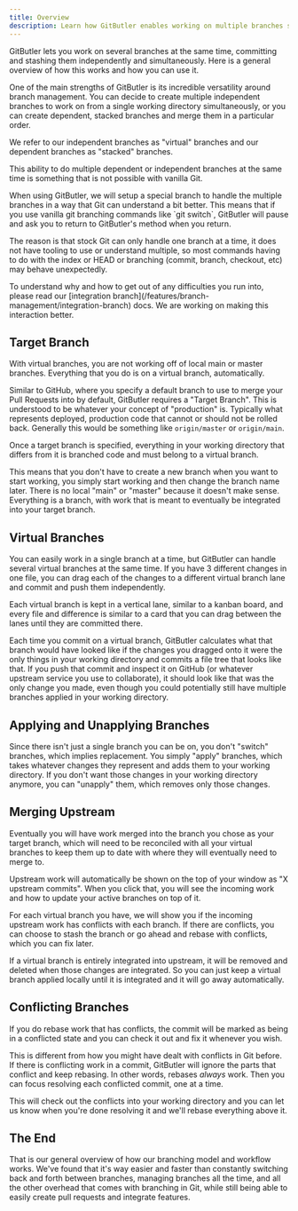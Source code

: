 ```yaml
---
title: Overview
description: Learn how GitButler enables working on multiple branches simultaneously with virtual branches, target branches, and conflict resolution.
---
```



GitButler lets you work on several branches at the same time, committing and stashing them independently and simultaneously. Here is a general overview of how this works and how you can use it.

One of the main strengths of GitButler is its incredible versatility around branch management. You can decide to create multiple independent branches to work on from a single working directory simultaneously, or you can create dependent, stacked branches and merge them in a particular order.

We refer to our independent branches as "virtual" branches and our dependent branches as "stacked" branches.

This ability to do multiple dependent or independent branches at the same time is something that is not possible with vanilla Git.

<ImageSection
  className="mx-auto"
  src="https://gitbutler-docs-images-public.s3.us-east-1.amazonaws.com/vbranches-overview.png"
  width="800"
  height="600"
  subtitle="The main workspace, showing multiple dependent and independent branches"
/>

<Callout type="warn">
  When using GitButler, we will setup a special branch to handle the multiple branches in a way that
  Git can understand a bit better. This means that if you use vanilla git branching commands like
  `git switch`, GitButler will pause and ask you to return to GitButler's method when you return.
</Callout>

The reason is that stock Git can only handle one branch at a time, it does not have tooling to use or understand multiple, so most commands having to do with the index or HEAD or branching (commit, branch, checkout, etc) may behave unexpectedly.

<Callout type="info">
  To understand why and how to get out of any difficulties you run into, please read our
  [integration branch](/features/branch-management/integration-branch) docs. We are working on making
  this interaction better.
</Callout>

## Target Branch

With virtual branches, you are not working off of local main or master branches. Everything that you do is on a virtual branch, automatically.

Similar to GitHub, where you specify a default branch to use to merge your Pull Requests into by default, GitButler requires a "Target Branch". This is understood to be whatever your concept of "production" is. Typically what represents deployed, production code that cannot or should not be rolled back. Generally this would be something like `origin/master` or `origin/main`.

Once a target branch is specified, everything in your working directory that differs from it is branched code and must belong to a virtual branch.

This means that you don't have to create a new branch when you want to start working, you simply start working and then change the branch name later. There is no local "main" or "master" because it doesn't make sense. Everything is a branch, with work that is meant to eventually be integrated into your target branch.

## Virtual Branches

You can easily work in a single branch at a time, but GitButler can handle several virtual branches at the same time. If you have 3 different changes in one file, you can drag each of the changes to a different virtual branch lane and commit and push them independently.

Each virtual branch is kept in a vertical lane, similar to a kanban board, and every file and difference is similar to a card that you can drag between the lanes until they are committed there.

Each time you commit on a virtual branch, GitButler calculates what that branch would have looked like if the changes you dragged onto it were the only things in your working directory and commits a file tree that looks like that. If you push that commit and inspect it on GitHub (or whatever upstream service you use to collaborate), it should look like that was the only change you made, even though you could potentially still have multiple branches applied in your working directory.

## Applying and Unapplying Branches

Since there isn't just a single branch you can be on, you don't "switch" branches, which implies replacement. You simply "apply" branches, which takes whatever changes they represent and adds them to your working directory. If you don't want those changes in your working directory anymore, you can "unapply" them, which removes only those changes.

<ImageSection
  className="mx-auto"
  src="https://gitbutler-docs-images-public.s3.us-east-1.amazonaws.com/unapply-stack.png"
  width="800"
  height="600"
  subtitle="Click 'unapply' for any branch to stash it and remove its changes from the working directory"
  alt="Virtual Branch Apply / Unapply"
/>

## Merging Upstream

Eventually you will have work merged into the branch you chose as your target branch, which will need to be reconciled with all your virtual branches to keep them up to date with where they will eventually need to merge to.

<ImageSection
  className="mx-auto"
  src="https://gitbutler-docs-images-public.s3.us-east-1.amazonaws.com/update-base.png"
  width="800"
  height="600"
  subtitle="Updating from upstream will automatically remove integrated branches and rebase other branches on top of the new work."
/>

Upstream work will automatically be shown on the top of your window as "X upstream commits". When you click that, you will see the incoming work and how to update your active branches on top of it.

For each virtual branch you have, we will show you if the incoming upstream work has conflicts with each branch. If there are conflicts, you can choose to stash the branch or go ahead and rebase with conflicts, which you can fix later.

If a virtual branch is entirely integrated into upstream, it will be removed and deleted when those changes are integrated. So you can just keep a virtual branch applied locally until it is integrated and it will go away automatically.

## Conflicting Branches

If you do rebase work that has conflicts, the commit will be marked as being in a conflicted state and you can check it out and fix it whenever you wish.

<ImageSection
  className="mx-auto"
  src="https://gitbutler-docs-images-public.s3.us-east-1.amazonaws.com/conflict-resolve.png"
  width="800"
  height="600"
  subtitle="When your commits have conflicts"
/>

This is different from how you might have dealt with conflicts in Git before. If there is conflicting work in a commit, GitButler will ignore the parts that conflict and keep rebasing. In other words, rebases _always_ work. Then you can focus resolving each conflicted commit, one at a time.

<ImageSection
  className="mx-auto"
  src="https://gitbutler-docs-images-public.s3.us-east-1.amazonaws.com/resolve-conflicts-mode.png"
  width="800"
  height="600"
  subtitle="Resolving a conflict by individual commit"
/>

This will check out the conflicts into your working directory and you can let us know when you're done resolving it and we'll rebase everything above it.

<ImageSection
  className="mx-auto"
  src="https://gitbutler-docs-images-public.s3.us-east-1.amazonaws.com/conflicts-resolved.png"
  width="800"
  height="600"
  subtitle="Conflicts resolved!"
/>

## The End

That is our general overview of how our branching model and workflow works. We've found that it's way easier and faster than constantly switching back and forth between branches, managing branches all the time, and all the other overhead that comes with branching in Git, while still being able to easily create pull requests and integrate features.

